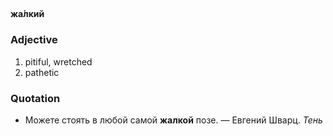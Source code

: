 =={{ru}}==
'''жа́лкий'''
===Adjective===
# pitiful, wretched
# pathetic
===Quotation===
* Можете стоять в любой самой '''жалкой''' позе. &mdash; Евгений Шварц. ''Тень''